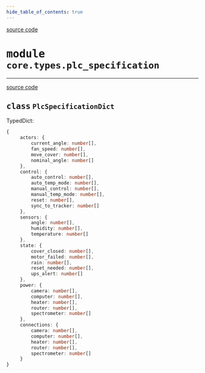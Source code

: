 ```yaml
---
hide_table_of_contents: true
---
```


<!-- markdownlint-disable -->

<a href="https://github.com/tum-esm/pyra/tree/main/packages/core/types/plc_specification.py#L0" className="SourceCodeLinkBadge">source code</a>

# <kbd>module</kbd> `core.types.plc_specification`






---

<a href="https://github.com/tum-esm/pyra/tree/main/packages/core/types/plc_specification.py#L48" className="SourceCodeLinkBadge">source code</a>

## <kbd>class</kbd> `PlcSpecificationDict`
TypedDict: 

```ts
{
     actors: {
         current_angle: number[],
         fan_speed: number[],
         move_cover: number[],
         nominal_angle: number[]
     },
     control: {
         auto_control: number[],
         auto_temp_mode: number[],
         manual_control: number[],
         manual_temp_mode: number[],
         reset: number[],
         sync_to_tracker: number[]
     },
     sensors: {
         angle: number[],
         humidity: number[],
         temperature: number[]
     },
     state: {
         cover_closed: number[],
         motor_failed: number[],
         rain: number[],
         reset_needed: number[],
         ups_alert: number[]
     },
     power: {
         camera: number[],
         computer: number[],
         heater: number[],
         router: number[],
         spectrometer: number[]
     },
     connections: {
         camera: number[],
         computer: number[],
         heater: number[],
         router: number[],
         spectrometer: number[]
     }
}
``` 





